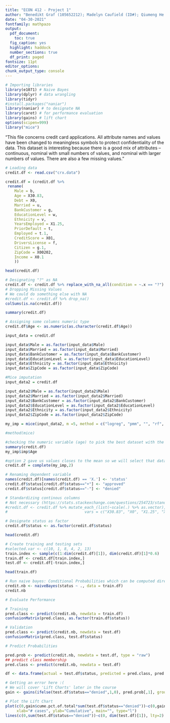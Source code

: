 ```yaml
---
title: "ECON 412 - Project 1"
author: "Benedikt Graf (105652212); Madelyn Caufield (ID#); Qiumeng He (305524290), Yansha Luo (ID#)" 
date: "04-30-2021"
fontfamily: mathpazo
output:
  pdf_document:
    toc: true
  fig_caption: yes
  highlight: haddock
  number_sections: true
  df_print: paged
fontsize: 11pt
editor_options:
chunk_output_type: console
---
```


```r
# Importing libraries
library(e1071) # Naive Bayes
library(dplyr) # data wrangling
library(tidyr)
#install.packages("naniar")
library(naniar) # to designate NA
library(caret) # for performance evaluation
library(gains) # lift chart
options(scipen=999)
library("mice")
```

"This file concerns credit card applications.  All attribute names and values have been changed to meaningless symbols to protect confidentiality of the data.
This dataset is interesting because there is a good mix of attributes -- continuous, nominal with small numbers of values, and nominal with larger numbers of values. There are also a few missing values."

```r
# Loading data
credit.df <- read.csv("crx.data")

credit.df = (credit.df %>% 
 rename(
    Male = b,
    Age = X30.83,
    Debt = X0,
    Married = u,
    BankCustomer = g,
    EducationLevel = w,
    Ethnicity = v,
    YearsEmployed = X1.25,
    PriorDefault = t,
    Employed = t.1,
    CreditScore = X01,
    DriversLicense = f,
    Citizen = g.1,
    ZipCode = X00202,
    Income = X0.1
    ))

head(credit.df)
```

```r
# Designating "?" as NA
credit.df <- credit.df %>% replace_with_na_all(condition = ~.x == "?")
# Dropping Missing Values
# We could do something else with NA
#credit.df <- credit.df %>% drop_na()
colSums(is.na(credit.df))

summary(credit.df)

# Assigning some columns numeric type
credit.df$Age <- as.numeric(as.character(credit.df$Age))

input_data = credit.df

input_data$Male = as.factor(input_data$Male)
input_data$Married = as.factor(input_data$Married)
input_data$BankCustomer = as.factor(input_data$BankCustomer)
input_data$EducationLevel = as.factor(input_data$EducationLevel)
input_data$Ethnicity = as.factor(input_data$Ethnicity)
input_data$ZipCode = as.factor(input_data$ZipCode)

#Mice imputation
input_data2 = credit.df

input_data2$Male = as.factor(input_data2$Male)
input_data2$Married = as.factor(input_data2$Married)
input_data2$BankCustomer = as.factor(input_data2$BankCustomer)
input_data2$EducationLevel = as.factor(input_data2$EducationLevel)
input_data2$Ethnicity = as.factor(input_data2$Ethnicity)
input_data2$ZipCode = as.factor(input_data2$ZipCode)

my_imp = mice(input_data2, m =5, method = c("logreg", "pmm", "", "rf", "rf", "rf", "rf", "", "", "", "", "", "", "rf", "", ""), maxit = 20, seed = 101)

#method(mice)
```

```r
#checking the numeric variable (age) to pick the best dataset with the imputed values. Looking for distribution close to that of the var w/ missing values
summary(credit.df)
my_imp$imp$Age
````

```r
#option 2 gave us values closes to the mean so we will select that dataset to be our official dataset
credit.df = complete(my_imp,2)
```

```r
# Renaming dependent variable
names(credit.df)[names(credit.df) == 'X.'] <- 'status'
credit.df$status[credit.df$status=="+"] <- "approved"
credit.df$status[credit.df$status=="-"] <- "denied"

# Standardizing continous columns 
# Not necessary (https://stats.stackexchange.com/questions/254723/standardisation-in-naive-bayes)
#credit.df <- credit.df %>% mutate_each_(list(~scale(.) %>% as.vector),
#                                  vars = c("X30.83", "X0", "X1.25", "X0.1", "X00202"))

# Designate status as factor
credit.df$status <- as.factor(credit.df$status)

head(credit.df)
```

```r
# Create training and testing sets
#selected.var <- c(10, 1, 8, 4, 2, 13)
train.index <- sample(c(1:dim(credit.df)[1]), dim(credit.df)[1]*0.6)  
train.df <- credit.df[train.index,]
test.df <- credit.df[-train.index,]
```

```r
head(train.df)
```

```r
# Run naive bayes: Conditional Probabilities which can be computed directly from the data
credit.nb <- naiveBayes(status ~ ., data = train.df)
credit.nb
```

```r
# Evaluate Performance

# Training
pred.class <- predict(credit.nb, newdata = train.df)
confusionMatrix(pred.class, as.factor(train.df$status))

# Validation
pred.class <- predict(credit.nb, newdata = test.df)
confusionMatrix(pred.class, test.df$status)
```

```r
# Predict Probabilities

pred.prob <- predict(credit.nb, newdata = test.df, type = "raw")
## predict class membership
pred.class <- predict(credit.nb, newdata = test.df)

df <- data.frame(actual = test.df$status, predicted = pred.class, pred.prob)
```

```r
# Getting an error here :(
# We will cover 'Lift Charts' later in the course
gain <- gains(ifelse(test.df$status=="denied",1,0), pred.prob[,1], groups=100)

# Plot the Lift Chart
plot(c(0,gain$cume.pct.of.total*sum(test.df$status=="denied"))~c(0,gain$cume.obs), 
     xlab="# cases", ylab="Cumulative", main="", type="l")
lines(c(0,sum(test.df$status=="denied"))~c(0, dim(test.df)[1]), lty=2)
```